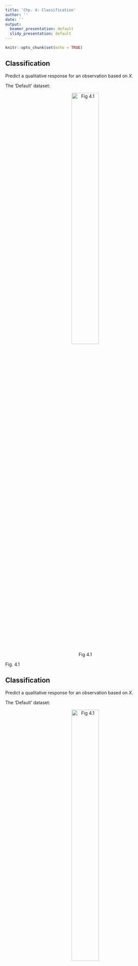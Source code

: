```yaml
---
title: 'Chp. 4: Classification'
author: ''
date: ''
output:
  beamer_presentation: default
  slidy_presentation: default
---
```


```r
knitr::opts_chunk$set(echo = TRUE)
```

## Classification  
Predict a qualitative response for an observation based on $X$.

The 'Default' dataset:
<center>
![Fig 4.1](Images_for_slides/All_Figures/Chapter4/4_1b.png){ width=45% } 
</center>
Fig. 4.1

## Classification  
Predict a qualitative response for an observation based on $X$.

The 'Default' dataset:
<center>
![Fig 4.1](Images_for_slides/All_Figures/Chapter4/4_1a.png){ width=45% } 
</center>
Fig. 4.1

## Classification
- The test error rate is minimized on average by a simple classifier (the Bayes classifier) that *assigns each observation to the most likely class, given its predictor values.*  

- With 2 classes, Bayes decision boundary corresponds to predicting class one if $Pr(Y=1 | X=x_0) > 0.5$ and class two otherwise.

<center>
![Fig 2.13](Images_for_slides/All_Figures/Chapter2/2_13.png){ width=50% }
</center>
ISL Fig. 2.13; Purple dashed line: Bayes decision boundary

<!-- ## Model Accuracy in Classification -->

<!-- - Test error is given by $$\text{Avg}(I(y_0 \ne \hat y_0)) $$ where $I(y_0 \ne \hat y_0) = 1$ if $y_0 \ne \hat y_0$ but 0 otherwise. -->

## Classification 
In reality, we never know the conditional probability of $Y$ given $X$! The Bayes Classifier boundary is therefore an unattainable 'gold standard'. But, we can estimate it using various methods (logistic regression, KNN classification, LDA, QDA).

## Linear regression?  
What if we choose 

\[Y =
    \begin{cases}
      0 & \text{if Default = No}\\
      1 & \text{if Default = Yes}\\
    \end{cases}\]

fit a linear regression model, and predict 'Yes' if $\hat{Y} > 0.5$ and 'No' otherwise.

## Why not linear regression?
- No natural ordering of response variables with >2 classes.
- Estimates fall outside [0,1].
<center>
![Fig 4.2a](Images_for_slides/All_Figures/Chapter4/4_2a.png){ width=60% }
</center>

## Logistic regression
- Instead of trying to predict $Y$, let’s try to predict $Pr(Y = 1|X)$, or $p(X)$ for short.

- Then, predict default = Yes if $p(X) > 0.5$.

- This threshold can be changed if we want to be more conservative

## Logistic regression
- With logistic regression, we consider the *log-odds* or *logit* transformation of the response, and model the log odds as a linear combination of the predictor variables:
\[\log\left(\dfrac{p(X)}{1-p(X)}\right) = \beta_0 + \beta_1X\]

## Logistic regression
- Consider the odds, written as: $\dfrac{p(X)}{1-p(X)}$
- e.g. if 1 in 5 people default, the probability of defaulting is 0.2.
- The odds of defaulting will be 1:4, since $p(X) = 0.2$ and $\dfrac{0.2}{1-0.2} = 1/4$

<!-- ## Logistic regression -->
<!-- - With logistic regression, we consider the *log-odds* or *logit* transformation of the response, and model the log odds as a linear combination of the predictor variables: -->
<!-- $$\log\left(\dfrac{p(X)}{1-p(X)}\right) = \beta_0 + \beta_1X$$  -->

## Logistic regression
By using the logit transformation, our function $p(X)$ takes on an S-shape:
<center>
![Fig 4.2](Images_for_slides/All_Figures/Chapter4/4_2.png){ width=100% }
</center>
Fig. 4.2

## Why this results in an *S*-shaped curve?
Start with the model that we fit for logistic regression:

\[\log\left(\dfrac{p(X)}{1-p(X)}\right) = \beta_0 + \beta_1X\]

Exponentiate and take multiplicative inverse of both sides:

\[\dfrac{1-p(X)}{p(X)} = \dfrac{1}{e^{\beta_0+\beta_1X}}\]

Partial out fraction and add 1 to each side:

\[\dfrac{1}{p(X)} = 1 + \dfrac{1}{e^{\beta_0+\beta_1X}}\]


## Why this results in an *S*-shaped curve?
\[\dfrac{1}{p(X)} = 1 + \dfrac{1}{e^{\beta_0+\beta_1X}}\]

Change 1 to a common denominator:

\[ \dfrac{1}{p(X)} =\dfrac{1 + e^{\beta_0+\beta_1X}}{e^{\beta_0+\beta_1X}}\]

Take multiplicative inverse of both sides:

\[p(X) = \dfrac{e^{\beta_0+\beta_1X}}{1 + e^{\beta_0 + \beta_1X}}\]

## Why this results in an *S*-shaped curve?
This is the form of the logistic function:

\[S(x) = \dfrac{e^x}{ 1+ e^x}\]

<center>
![Fig 4.2](Images_for_slides/All_Figures/Chapter4/4_2.png){ width=70% }
</center>

## Estimating coefficients
- With logistic regression, we consider the *log-odds* or *logit* transformation of the response, and model the log odds as a linear combination of the predictor variables:

\[\log\left(\dfrac{p(X)}{1-p(X)}\right) = \beta_0 + \beta_1X\]

- How did we estimate $\beta_0$ and $\beta_1$ for linear regression (Chp. 3)?

## Estimating coefficients
  - For logistic regression, we use *maximum likelihood* to choose $\beta_0$ and $\beta_1$ such that the predicted probability $\hat{p}(x_i)$ of the response for each individual is as close as possible to the observed response.

  - $\beta_0$ and $\beta_1$ are chosen to *maximize* the likelihood function (ISL p. 133).

## Fitting a logistic regression model
```r
library(ISLR)
data(Default)
summary(glm(default ~ balance, data=Default, family = binomial))
```

## Interpreting the coefficients:

$\beta_1$:

  - For every one unit increase in 'balance', the expected change in the log odds is 0.005.

  - For every one unit increase in 'balance', we expect $e^{0.0055} = 1.0055$ or ~0.55% increase in odds of defaulting on a credit card payment.

Great discussion of interpreting coefficients on UCLA Data Analysis Examples website! See [here](https://stats.idre.ucla.edu/other/dae/) for website or [here](https://stats.idre.ucla.edu/other/mult-pkg/faq/general/faq-how-do-i-interpret-odds-ratios-in-logistic-regression/) for logistic regression specifically

## Making predictions
Once we have estimated the regression coefficients, we can compute the probability of default for a person with a credit card balance of $2,000:

\[\widehat p(X) = \dfrac{e^{-10.651 + 0.0055\times2,000}}{1 + e^{-10.651 + 0.0055\times2,000}} = 0.586\]

## Fitting a logistic regression model
- Just as for linear regression, we can generalize logistic regression to the case of multiple predictors.

\[ p(X) = \dfrac{e^{\beta_0+\beta_1X + ... +\beta_pX_p}}{1 + e^{\beta_0 + \beta_1X+ ... +\beta_pX_p}}\]
NOTE: $p(X)$, the probability of $Y$ given $X$, is not the same as $p$, the number of predictors!!!

## Fitting a logistic regression model
```r
library(ISLR)
data(Default)
summary(glm(default ~ balance + student, data=Default, family = binomial))
```

## Fitting a logistic regression model

\[\widehat{Pr}(\textrm{default=Yes|student=Yes}) = \dfrac{e^{-10.75 + 0.0057\times2,000 + -0.71\times1}}{1 + e^{-10.75 + 0.0057\times2,000 + -0.71\times1}}\]

\[= 0.48\]

\[\widehat{Pr}(\textrm{default=Yes|student=No}) = \dfrac{e^{-10.75 + 0.0057\times2,000 + -0.71\times0}}{1 + e^{-10.75 + 0.0057\times2,000 + -0.71\times0}}\]

\[ = 0.66\]

Given the same credit card balance, a student is less likely to default on the payment than a non-student.

## A machine learning view on logistic regression

https://towardsdatascience.com/breaking-it-down-logistic-regression-e5c3f1450bd#6a7a

## Alternatives to logistic regression
- When classes are well-separated, parameter estimates for logistic regression can be unstable.

- If $n$ is small and distribution of the predictors is approximately normal in each of the classes, **linear discriminant** model is more stable than logistic regression.

- Extensions to >2 classes exist (e.g. multinomial logistic regression) but less popular

<!-- ## Non-parametric classification: KNN -->

<!-- $K$-Nearest Neighbors classification -->
<!-- <center> -->
<!-- ![Fig 2.14](Images_for_slides/All_Figures/Chapter2/2.14.png){ width=60% } -->
<!-- </center> -->
<!-- ISL Fig. 2.14. KNN decision boundary for $K$=3 -->

<!-- ## Non-parametric classification: KNN -->
<!-- Choosing appropriate level of flexibility -->
<!-- <center> -->
<!-- ![Fig 2.16](Images_for_slides/All_Figures/Chapter2/2.16.png){ width=90% } -->
<!-- </center> -->
<!-- ISL Fig. 2.16 -->

<!-- ## Non-parametric classification: KNN -->
<!-- Bias-variance trade-off -->
<!-- <center> -->
<!-- ![Fig 2.17](../Images_for_slides/All_Figures/Chapter2/2.17.png){ width=70% } -->
<!-- </center> -->
<!-- ISL Fig. 2.17 -->
